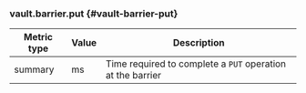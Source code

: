 ### vault.barrier.put {#vault-barrier-put}

Metric type | Value | Description
----------- | ----- | -----------
summary     | ms    | Time required to complete a `PUT` operation at the barrier
